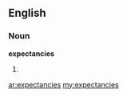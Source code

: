 ==English==

===Noun===
'''expectancies'''

# {{plural of|[[expectancy]]}}

[[ar:expectancies]]
[[my:expectancies]]
